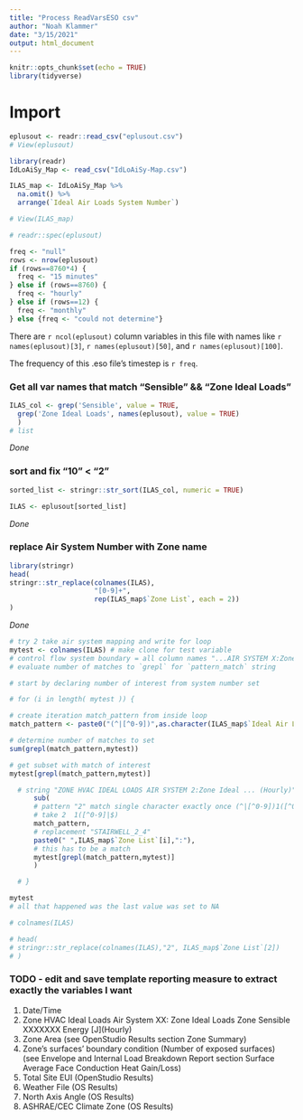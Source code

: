 ```yaml
---
title: "Process ReadVarsESO csv"
author: "Noah Klammer"
date: "3/15/2021"
output: html_document
---
```


```r
knitr::opts_chunk$set(echo = TRUE)
library(tidyverse)
```

# Import

```r
eplusout <- readr::read_csv("eplusout.csv")
# View(eplusout)
```

```r
library(readr)
IdLoAiSy_Map <- read_csv("IdLoAiSy-Map.csv")

ILAS_map <- IdLoAiSy_Map %>%
  na.omit() %>%
  arrange(`Ideal Air Loads System Number`)

# View(ILAS_map)
```


```r
# readr::spec(eplusout)

freq <- "null"
rows <- nrow(eplusout) 
if (rows==8760*4) {
  freq <- "15 minutes"
} else if (rows==8760) {
  freq <- "hourly"
} else if (rows==12) {
  freq <- "monthly"
} else {freq <- "could not determine"}

```
There are ``r ncol(eplusout)`` column variables in this file with names like ``r names(eplusout)[3]``, ``r names(eplusout)[50]``, and ``r names(eplusout)[100]``.

The frequency of this .eso file's timestep is ``r freq``.


### Get all var names that match "Sensible" && "Zone Ideal Loads"
```r
ILAS_col <- grep('Sensible', value = TRUE,
  grep('Zone Ideal Loads', names(eplusout), value = TRUE) 
  )
# list
```

*Done*


### sort and fix "10" < "2"
```r
sorted_list <- stringr::str_sort(ILAS_col, numeric = TRUE)

ILAS <- eplusout[sorted_list]
```
*Done*

### replace Air System Number with Zone name

```r
library(stringr)
head(
stringr::str_replace(colnames(ILAS), 
                     "[0-9]+", 
                     rep(ILAS_map$`Zone List`, each = 2))
)
```
*Done*

```r
# try 2 take air system mapping and write for loop
mytest <- colnames(ILAS) # make clone for test variable
# control flow system boundary = all column names "...AIR SYSTEM X:Zone Ideal..."
# evaluate number of matches to `grepl` for `pattern_match` string

# start by declaring number of interest from system number set

# for (i in length( mytest )) {

# create iteration match_pattern from inside loop
match_pattern <- paste0("(^|[^0-9])",as.character(ILAS_map$`Ideal Air Loads System Number`[i]),"([^0-9]|$)")

# determine number of matches to set
sum(grepl(match_pattern,mytest))

# get subset with match of interest
mytest[grepl(match_pattern,mytest)]

  # string "ZONE HVAC IDEAL LOADS AIR SYSTEM 2:Zone Ideal ... (Hourly)"
      sub(
      # pattern "2" match single character exactly once (^|[^0-9])1([^0-9]|$)
      # take 2  1([^0-9]|$) 
      match_pattern,
      # replacement "STAIRWELL_2_4"
      paste0(" ",ILAS_map$`Zone List`[i],":"),
      # this has to be a match
      mytest[grepl(match_pattern,mytest)]
      )

  # }

mytest
# all that happened was the last value was set to NA

# colnames(ILAS)

# head(
# stringr::str_replace(colnames(ILAS),"2", ILAS_map$`Zone List`[2])
# )


```


### TODO - edit and save template reporting measure to extract exactly the variables I want

1) Date/Time
2) Zone HVAC Ideal Loads Air System XX: Zone Ideal Loads Zone Sensible XXXXXXX Energy \[J](Hourly)
3) Zone Area (see OpenStudio Results section Zone Summary)
4) Zone's surfaces' boundary condition (Number of exposed surfaces) (see Envelope and Internal Load Breakdown Report section Surface Average Face Conduction Heat Gain/Loss)
5) Total Site EUI (OpenStudio Results)
6) Weather File (OS Results)
7) North Axis Angle (OS Results)
8) ASHRAE/CEC Climate Zone (OS Results)

<br><br><br>